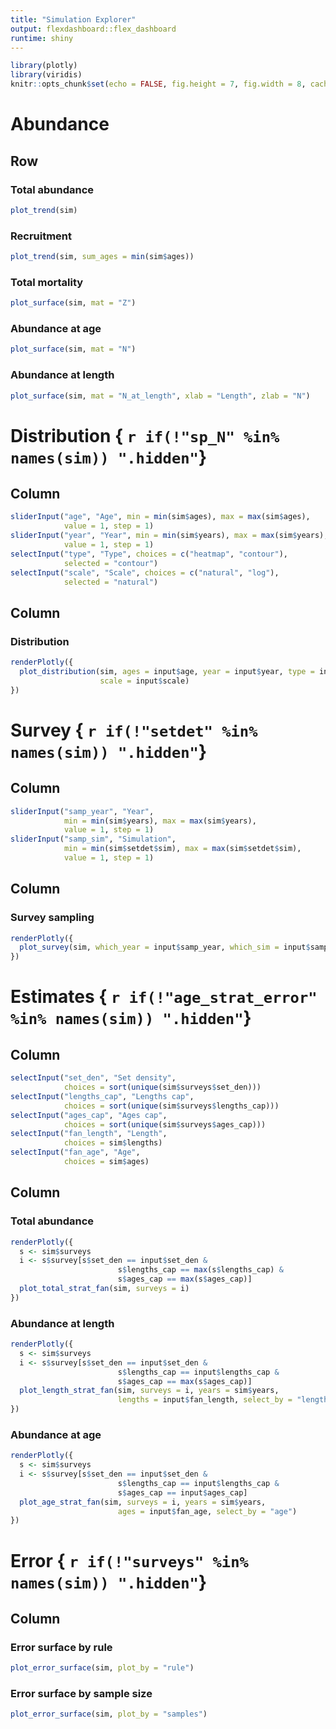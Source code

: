 ---
title: "Simulation Explorer"
output: flexdashboard::flex_dashboard
runtime: shiny
---

```{r setup, echo=FALSE}
library(plotly)
library(viridis)
knitr::opts_chunk$set(echo = FALSE, fig.height = 7, fig.width = 8, cache = FALSE)
```


Abundance
================================================================================

Row {.tabset}
--------------------------------------------------------------------------------

### Total abundance

```{r}
plot_trend(sim)
```

### Recruitment

```{r}
plot_trend(sim, sum_ages = min(sim$ages))
```

### Total mortality

```{r}
plot_surface(sim, mat = "Z")
```

### Abundance at age

```{r}
plot_surface(sim, mat = "N")
```

### Abundance at length

```{r}
plot_surface(sim, mat = "N_at_length", xlab = "Length", zlab = "N")
```




Distribution { `r if(!"sp_N" %in% names(sim)) ".hidden"`}
================================================================================

Column {.sidebar}
--------------------------------------------------------------------------------

```{r}
sliderInput("age", "Age", min = min(sim$ages), max = max(sim$ages), 
            value = 1, step = 1)
sliderInput("year", "Year", min = min(sim$years), max = max(sim$years), 
            value = 1, step = 1)
selectInput("type", "Type", choices = c("heatmap", "contour"), 
            selected = "contour")
selectInput("scale", "Scale", choices = c("natural", "log"), 
            selected = "natural")
```

Column
--------------------------------------------------------------------------------

### Distribution

```{r, eval = "sp_N" %in% names(sim)}
renderPlotly({
  plot_distribution(sim, ages = input$age, year = input$year, type = input$type,
                    scale = input$scale)
})

```



Survey { `r if(!"setdet" %in% names(sim)) ".hidden"`}
================================================================================

Column {.sidebar}
--------------------------------------------------------------------------------

```{r}
sliderInput("samp_year", "Year", 
            min = min(sim$years), max = max(sim$years), 
            value = 1, step = 1)
sliderInput("samp_sim", "Simulation", 
            min = min(sim$setdet$sim), max = max(sim$setdet$sim), 
            value = 1, step = 1)
```

Column
--------------------------------------------------------------------------------

### Survey sampling

```{r, eval = "setdet" %in% names(sim)}
renderPlotly({
  plot_survey(sim, which_year = input$samp_year, which_sim = input$samp_sim)
})
```


Estimates { `r if(!"age_strat_error" %in% names(sim)) ".hidden"`}
================================================================================


Column {.sidebar}
--------------------------------------------------------------------------------

```{r}
selectInput("set_den", "Set density", 
            choices = sort(unique(sim$surveys$set_den)))
selectInput("lengths_cap", "Lengths cap", 
            choices = sort(unique(sim$surveys$lengths_cap)))
selectInput("ages_cap", "Ages cap", 
            choices = sort(unique(sim$surveys$ages_cap)))
selectInput("fan_length", "Length", 
            choices = sim$lengths)
selectInput("fan_age", "Age", 
            choices = sim$ages)
```


Column {.tabset}
--------------------------------------------------------------------------------

### Total abundance

```{r, eval = "age_strat_error" %in% names(sim)}
renderPlotly({
  s <- sim$surveys
  i <- s$survey[s$set_den == input$set_den & 
                        s$lengths_cap == max(s$lengths_cap) &
                        s$ages_cap == max(s$ages_cap)]
  plot_total_strat_fan(sim, surveys = i)
})
```

### Abundance at length

```{r, eval = "age_strat_error" %in% names(sim)}
renderPlotly({
  s <- sim$surveys
  i <- s$survey[s$set_den == input$set_den & 
                        s$lengths_cap == input$lengths_cap &
                        s$ages_cap == max(s$ages_cap)]
  plot_length_strat_fan(sim, surveys = i, years = sim$years,
                        lengths = input$fan_length, select_by = "length")
})
```

### Abundance at age

```{r, eval = "age_strat_error" %in% names(sim)}
renderPlotly({
  s <- sim$surveys
  i <- s$survey[s$set_den == input$set_den & 
                        s$lengths_cap == input$lengths_cap &
                        s$ages_cap == input$ages_cap]
  plot_age_strat_fan(sim, surveys = i, years = sim$years,
                        ages = input$fan_age, select_by = "age")
})
```




Error { `r if(!"surveys" %in% names(sim)) ".hidden"`}
================================================================================

Column  {.tabset}
--------------------------------------------------------------------------------

### Error surface by rule

```{r, eval = "surveys" %in% names(sim)}
plot_error_surface(sim, plot_by = "rule")
```

### Error surface by sample size

```{r, eval = "surveys" %in% names(sim)}
plot_error_surface(sim, plot_by = "samples")
```

